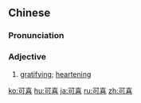 ==Chinese==
{{zh-forms}}

===Pronunciation===
{{zh-pron
|m=kěxǐ
|c=ho2 hei2
|mn=khó-hí
|cat=a
}}

===Adjective===
{{zh-adj}}

# [[gratifying]]; [[heartening]]

{{zh-cat|Advanced}}

[[ko:可喜]]
[[hu:可喜]]
[[ja:可喜]]
[[ru:可喜]]
[[zh:可喜]]